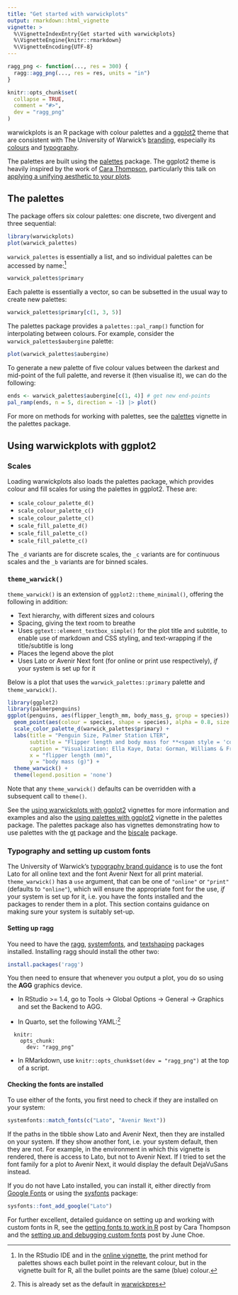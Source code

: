 ```yaml
---
title: "Get started with warwickplots"
output: rmarkdown::html_vignette
vignette: >
  %\VignetteIndexEntry{Get started with warwickplots}
  %\VignetteEngine{knitr::rmarkdown}
  %\VignetteEncoding{UTF-8}
---
```


```r
ragg_png <- function(..., res = 300) {
  ragg::agg_png(..., res = res, units = "in")
}

knitr::opts_chunk$set(
  collapse = TRUE,
  comment = "#>",
  dev = "ragg_png"
)
```

warwickplots is an R package with colour palettes and a [ggplot2](https://ggplot2.tidyverse.org) theme that are consistent with The University of Warwick's [branding](https://warwick.ac.uk/about/brand/brand-guidelines/),
especially its [colours](https://warwick.ac.uk/about/brand/brand-guidelines/colours/) and [typography](https://warwick.ac.uk/about/brand/brand-guidelines/typography/).

The palettes are built using the [palettes](https://mccarthy-m-g.github.io/palettes/index.html) package.
The ggplot2 theme is heavily inspired by the work of [Cara Thompson](https://www.cararthompson.com/), particularly this talk on [applying a unifying aesthetic to your plots](https://www.cararthompson.com/talks/nhsr2022-ggplot-themes/).

## The palettes

The package offers six colour palettes: one discrete, two divergent and three sequential:

```r
library(warwickplots)
plot(warwick_palettes)
```

`warwick_palettes` is essentially a list, and so individual palettes can be accessed by name:^[In the RStudio IDE and in the [online vignette](https://warwick-stats-resources.github.io/warwickplots/articles/warwickplots.html), the print method for palettes shows each bullet point in the relevant colour, but in the vignette built for R, all the bullet points are the same (blue) colour.]

```r
warwick_palettes$primary
```
Each palette is essentially a vector, so can be subsetted in the usual way to create new palettes:

```r
warwick_palettes$primary[c(1, 3, 5)]
```
The palettes package provides a `palettes::pal_ramp()` function for interpolating between colours. For example, consider the `warwick_palettes$aubergine` palette:

```r
plot(warwick_palettes$aubergine)
```

To generate a new palette of five colour values between the darkest and mid-point of the full palette, and reverse it (then visualise it), we can do the following:

```r
ends <- warwick_palettes$aubergine[c(1, 4)] # get new end-points
pal_ramp(ends, n = 5, direction = -1) |> plot()
```

For more on methods for working with palettes, see the [palettes](https://mccarthy-m-g.github.io/palettes/articles/palettes.html) vignette in the palettes package.

## Using warwickplots with ggplot2

### Scales

Loading warwickplots also loads the palettes package, which provides colour and fill scales for using the palettes in ggplot2. These are:

- `scale_colour_palette_d()`
- `scale_colour_palette_c()`
- `scale_colour_palette_c()`
- `scale_fill_palette_d()`
- `scale_fill_palette_c()`
- `scale_fill_palette_c()`

The `_d` variants are for discrete scales, the `_c` variants are for continuous scales and the `_b` variants are for binned scales.

### `theme_warwick()`

`theme_warwick()` is an extension of `ggplot2::theme_minimal()`, offering the following in addition:

- Text hierarchy, with different sizes and colours
- Spacing, giving the text room to breathe 
- Uses `ggtext::element_textbox_simple()` for the plot title and subtitle, to enable use of markdown and CSS styling, and text-wrapping if the title/subtitle is long
- Places the legend above the plot
- Uses Lato or Avenir Next font (for online or print use respectively), *if* your system is set up for it

Below is a plot that uses the `warwick_palettes::primary` palette and `theme_warwick()`.

```r
library(ggplot2)
library(palmerpenguins)
ggplot(penguins, aes(flipper_length_mm, body_mass_g, group = species)) +
  geom_point(aes(colour = species, shape = species), alpha = 0.8, size = 2) +
  scale_color_palette_d(warwick_palettes$primary) +
  labs(title = "Penguin Size, Palmer Station LTER",
       subtitle = "Flipper length and body mass for **<span style = 'color:#3C1053;'>Adelie</span>**, **<span style = 'color:#6DCDB8;'>Chinstrap</span>** and **<span style = 'color:#CB333B;'>Gentoo</span>** Penguins. This is based on data made available in the **palmerpenguins** R package.",
       caption = "Visualization: Ella Kaye, Data: Gorman, Williams & Fraser (2014) DOI: 10.1371/journal.pone.009008",
       x = "flipper length (mm)",
       y = "body mass (g)") +
  theme_warwick() +
  theme(legend.position = 'none')
```

Note that any `theme_warwick()` defaults can be overridden with a subsequent call to `theme()`. 

See the [using warwickplots with ggplot2](https://warwick-stats-resources.github.io/warwickplots/articles/ggplot2.html) vignettes for more information and examples and also the [using palettes with ggplot2](https://mccarthy-m-g.github.io/palettes/articles/ggplot2.html) vignette in the palettes package. The palettes package also has vignettes demonstrating how to use palettes with the [gt](https://gt.rstudio.com) package and the [biscale](https://chris-prener.github.io/biscale/) package.

### Typography and setting up custom fonts

The University of Warwick's [typography brand guidance](https://warwick.ac.uk/about/brand/brand-guidelines/typography/) is to use the font Lato for all online text and the font Avenir Next for all print material. `theme_warwick()` has a `use` argument, that can be one of `"online"` or `"print"` (defaults to `"online"`), which will ensure the appropriate font for the use, *if* your system is set up for it, i.e. you have the fonts installed and the packages to render them in a plot. This section contains guidance on making sure your system is suitably set-up.

#### Setting up ragg

You need to have the [ragg](https://ragg.r-lib.org), [systemfonts](https://github.com/r-lib/systemfonts), and [textshaping]() packages installed. Installing ragg should install the other two:

```r
install.packages('ragg')
```

You then need to ensure that whenever you output a plot, you do so using the **AGG** graphics device. 

- In RStudio >= 1.4, go to Tools -> Global Options -> General -> Graphics and set the Backend to AGG.

- In Quarto, set the following YAML:^[This is already set as the default in [warwickpres](https://github.com/Warwick-Stats-Resources/warwickpres)]

```
  knitr:
    opts_chunk: 
      dev: "ragg_png"
```

- In RMarkdown, use `knitr::opts_chunk$set(dev = "ragg_png")` at the top of a script.

#### Checking the fonts are installed

To use either of the fonts, you first need to check if they are installed on your system:

```r
systemfonts::match_fonts(c("Lato", "Avenir Next"))
```

If the paths in the tibble show Lato and Avenir Next, then they are installed on your system. If they show another font, i.e. your system default, then they are not. For example, in the environment in which this vignette is rendered, there is access to Lato, but not to Avenir Next. If I tried to set the font family for a plot to Avenir Next, it would display the default DejaVuSans instead.

If you do not have Lato installed, you can install it, either directly from [Google Fonts](https://fonts.google.com/specimen/Lato?query=Lato) or using the [sysfonts](https://github.com/yixuan/sysfonts) package:

```r
sysfonts::font_add_google("Lato")
```

For further excellent, detailed guidance on setting up and working with custom fonts in R, see the [getting fonts to work in R](https://www.cararthompson.com/posts/2024-01-12-using-fonts-in-r-for-dataviz/2024-01-12_getting-fonts-to-work#set-your-graphics-device-to-agg) post by Cara Thompson and the [setting up and debugging custom fonts](https://yjunechoe.github.io/posts/2021-06-24-setting-up-and-debugging-custom-fonts/) post by June Choe.
